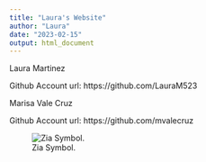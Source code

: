 ```yaml
---
title: "Laura's Website"
author: "Laura"
date: "2023-02-15"
output: html_document
---
```


Laura Martinez

Github Account url: https://github.com/LauraM523



Marisa Vale Cruz

Github Account url: https://github.com/mvalecruz


![Zia Symbol.](https://publicdomainvectors.org/photos/Anonymous_Flag_of_New_Mexico_USA.png)
